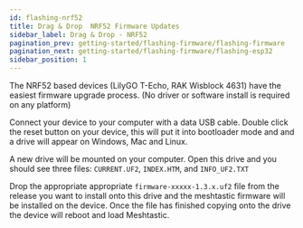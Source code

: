 ```yaml
---
id: flashing-nrf52
title: Drag & Drop  NRF52 Firmware Updates
sidebar_label: Drag & Drop - NRF52
pagination_prev: getting-started/flashing-firmware/flashing-firmware
pagination_next: getting-started/flashing-firmware/flashing-esp32
sidebar_position: 1
---
```




The NRF52 based devices (LilyGO T-Echo, RAK Wisblock 4631) have the easiest firmware upgrade process. (No driver or software install is required on any platform)  

Connect your device to your computer with a data USB cable. Double click the reset button on your device, this will put it into bootloader mode and and a drive will appear on Windows, Mac and Linux.

A new drive will be mounted on your computer. Open this drive and you should see three files: `CURRENT.UF2`, `INDEX.HTM`, and `INFO_UF2.TXT`

Drop the appropriate appropriate `firmware-xxxxx-1.3.x.uf2` file from the release you want to install onto this drive and the meshtastic firmware will be installed on the device. Once the file has finished copying onto the drive the device will reboot and load Meshtastic.

